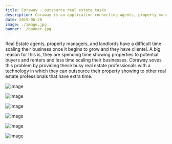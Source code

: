 ```yaml
---
title: Coraway - outsource real estate tasks
description: Coraway is an application connecting agents, property managers, and landlords to request and book property showings on-demand.
date: 2019-06-28
image: ./image.jpg
banner: ./banner.jpg
---
```


Real Estate agents, property managers, and landlords have a difficult time scaling their business once it begins to grow and they have clientel. A big reason for this is, they are spending time showing properties to potential buyers and renters and less time scaling their businesses. 
Coraway soves this problem by providing these busy real estate professionals with a technology in which they can outsource their property showing to other real estate professionals that have extra time. 

<Row>
<Col>

![image](./b1.jpg)

</Col>
<Col>

![image](./b2.jpg)

</Col>
</Row>

<Row>
<Col>

![image](./w1.jpg)

</Col>
</Row>

<Row>
<Col>

![image](./l1.jpg)

</Col>
<Col>

![image](./l2.jpg)

</Col>

<Col>

![image](./l3.jpg)

</Col>
</Row>